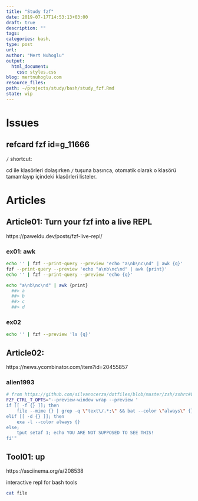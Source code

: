 ```yaml
---
title: "Study fzf"
date: 2019-07-17T14:53:13+03:00 
draft: true
description: ""
tags:
categories: bash, 
type: post
url:
author: "Mert Nuhoglu"
output:
  html_document:
    css: styles.css
blog: mertnuhoglu.com
resource_files:
path: ~/projects/study/bash/study_fzf.Rmd
state: wip
---
```


# Issues

## refcard fzf id=g_11666


`/` shortcut:

cd ile klasörleri dolaşırken `/` tuşuna basınca, otomatik olarak o klasörü tamamlayıp içindeki klasörleri listeler.

# Articles

## Article01: Turn your fzf into a live REPL

https://paweldu.dev/posts/fzf-live-repl/

### ex01: awk

``` bash
echo '' | fzf --print-query --preview 'echo "a\nb\nc\nd" | awk {q}'
fzf --print-query --preview 'echo "a\nb\nc\nd" | awk {print}'
echo '' | fzf --print-query --preview 'echo {q}'
``` 

``` bash
echo "a\nb\nc\nd" | awk {print}
  ##> a
  ##> b
  ##> c
  ##> d
``` 

### ex02

``` bash
echo '' | fzf --preview 'ls {q}'
``` 

## Article02: 

https://news.ycombinator.com/item?id=20455857

### alien1993

``` bash
# from https://github.com/silvanocerza/dotfiles/blob/master/zsh/zshrc#L44-L55
FZF_CTRL_T_OPTS="--preview-window wrap --preview '
if [[ -f {} ]]; then
    file --mime {} | grep -q \"text\/.*;\" && bat --color \"always\" {} || (tput setaf 1; file --mime {})
elif [[ -d {} ]]; then
    exa -l --color always {}
else;
    tput setaf 1; echo YOU ARE NOT SUPPOSED TO SEE THIS!
fi'"
``` 

## Tool01: up

https://asciinema.org/a/208538

interactive repl for bash tools

``` bash
cat file
``` 


